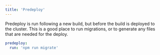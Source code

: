 ```yaml
---
title: 'Predeploy'
---
```


Predeploy is run following a new build, but before the build is deployed to the cluster. This is a good place to run migrations, or to generate any files that are needed for the deploy.

```yaml
predeploy:
  run: 'npm run migrate'
```
